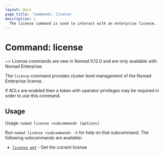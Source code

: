 ```yaml
---
layout: docs
page_title: 'Commands: license'
description: |
  The license command is used to interact with an enterprise license.
---
```


# Command: license

~> License commands are new in Nomad 0.12.0 and are only available with Nomad Enterprise.

The `license` command provides cluster level management of the Nomad Enterprise license.

If ACLs are enabled then a token with operator privileges may be required in order to use
this command.

## Usage

Usage: `nomad license <subcommand> [options]`

Run `nomad license <subcommand> -h` for help on that subcommand. The following
subcommands are available:

- [`license get`][get] - Get the current license

[get]: /docs/commands/license/get 'Get the current license'
